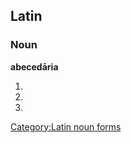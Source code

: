 ==Latin==

===Noun===
'''abecedāria''' {{n}}

# {{inflection of|abecedarium#Latin|abecedārium|nom|p}}
# {{inflection of|abecedarium#Latin|abecedārium|acc|p}}
# {{inflection of|abecedarium#Latin|abecedārium|voc|p}}

[[Category:Latin noun forms]]